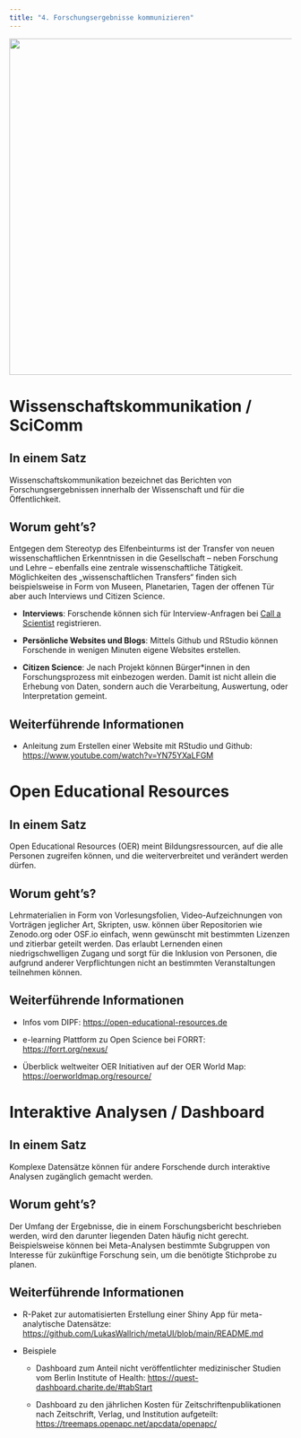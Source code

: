 ```yaml
---
title: "4. Forschungsergebnisse kommunizieren"
---
```


![](/img/osk4.png){.lightbox width="600"}

# Wissenschaftskommunikation / SciComm

::: callout-tip
## In einem Satz

Wissenschaftskommunikation bezeichnet das Berichten von Forschungsergebnissen innerhalb der Wissenschaft und für die Öffentlichkeit.
:::

## Worum geht's?

Entgegen dem Stereotyp des Elfenbeinturms ist der Transfer von neuen wissenschaftlichen Erkenntnissen in die Gesellschaft – neben Forschung und Lehre – ebenfalls eine zentrale wissenschaftliche Tätigkeit. Möglichkeiten des „wissenschaftlichen Transfers“ finden sich beispielsweise in Form von Museen, Planetarien, Tagen der offenen Tür aber auch Interviews und Citizen Science.

-   **Interviews**: Forschende können sich für Interview-Anfragen bei [Call a Scientist](https://call-a-scientist.org) registrieren.

-   **Persönliche Websites und Blogs**: Mittels Github und RStudio können Forschende in wenigen Minuten eigene Websites erstellen.

-   **Citizen Science**: Je nach Projekt können Bürger\*innen in den Forschungsprozess mit einbezogen werden. Damit ist nicht allein die Erhebung von Daten, sondern auch die Verarbeitung, Auswertung, oder Interpretation gemeint.

## Weiterführende Informationen

-   Anleitung zum Erstellen einer Website mit RStudio und Github: <https://www.youtube.com/watch?v=YN75YXaLFGM>

# Open Educational Resources

::: callout-tip
## In einem Satz

Open Educational Resources (OER) meint Bildungsressourcen, auf die alle Personen zugreifen können, und die weiterverbreitet und verändert werden dürfen.
:::

## Worum geht's?

Lehrmaterialien in Form von Vorlesungsfolien, Video-Aufzeichnungen von Vorträgen jeglicher Art, Skripten, usw. können über Repositorien wie Zenodo.org oder OSF.io einfach, wenn gewünscht mit bestimmten Lizenzen und zitierbar geteilt werden. Das erlaubt Lernenden einen niedrigschwelligen Zugang und sorgt für die Inklusion von Personen, die aufgrund anderer Verpflichtungen nicht an bestimmten Veranstaltungen teilnehmen können.

## Weiterführende Informationen

-   Infos vom DIPF: <https://open-educational-resources.de>

-   e-learning Plattform zu Open Science bei FORRT: <https://forrt.org/nexus/>

-   Überblick weltweiter OER Initiativen auf der OER World Map: <https://oerworldmap.org/resource/>

# Interaktive Analysen / Dashboard

::: callout-tip
## In einem Satz

Komplexe Datensätze können für andere Forschende durch interaktive Analysen zugänglich gemacht werden.
:::

## Worum geht's?

Der Umfang der Ergebnisse, die in einem Forschungsbericht beschrieben werden, wird den darunter liegenden Daten häufig nicht gerecht. Beispielsweise können bei Meta-Analysen bestimmte Subgruppen von Interesse für zukünftige Forschung sein, um die benötigte Stichprobe zu planen.

## Weiterführende Informationen

-   R-Paket zur automatisierten Erstellung einer Shiny App für meta-analytische Datensätze: <https://github.com/LukasWallrich/metaUI/blob/main/README.md>

-   Beispiele

    -   Dashboard zum Anteil nicht veröffentlichter medizinischer Studien vom Berlin Institute of Health: <https://quest-dashboard.charite.de/#tabStart>

    -   Dashboard zu den jährlichen Kosten für Zeitschriftenpublikationen nach Zeitschrift, Verlag, und Institution aufgeteilt: <https://treemaps.openapc.net/apcdata/openapc/>
